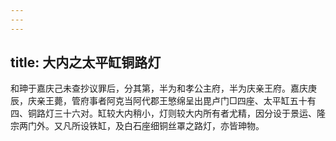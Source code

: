 ```yaml
---
---
---
```

title: 大内之太平缸铜路灯
---



和珅于嘉庆己未查抄议罪后，分其第，半为和孝公主府，半为庆亲王府。嘉庆庚辰，庆亲王薨，管府事者阿克当阿代郡王慜绵呈出毘卢门□四座、太平缸五十有四、铜路灯三十六对。缸较大内稍小，灯则较大内所有者尤精，因分设于景运、隆宗两门外。又凡所设铁缸，及白石座细铜丝罩之路灯，亦皆珅物。